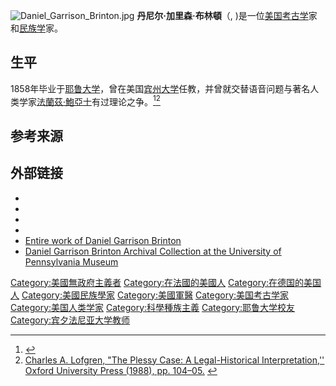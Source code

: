 [[File:Daniel_Garrison_Brinton.jpg|thumb]]
'''丹尼尔·加里森·布林頓'''（{{lang-en|Daniel Garrison Brinton}}, {{bd|1837年|5月13日|1899年|7月31日}})是一位[[美国|美国]][[考古学|考古学]]家和[[民族学|民族学]]家。

==生平==
1858年毕业于[[耶鲁大学|耶鲁大学]]，曾在美国[[宾州大学|宾州大学]]任教，并曾就交替语音问题与著名人类学家[[法蘭茲·鮑亞士|法蘭茲·鮑亞士]]有过理论之争。<ref name="EB1911">{{EB1911|inline=1 |wstitle=Brinton, Daniel Garrison |volume=4|page=572}}</ref><ref>[https://books.google.com/books?id=fuXX4wQXYlsC&dq=The+Plessy+Case:+A+Legal-historical+Interpretation&pg=PP1&ots=KiuZR_tX3L&sig=1uhOSr9XFR50WbEgXnz73rheEm0&hl=en&sa=X&oi=book_result&resnum=1&ct=result    Charles A. Lofgren, "The Plessy Case: A Legal-Historical Interpretation,'' Oxford University Press (1988), pp. 104–05.] {{Wayback|url=https://books.google.com/books?id=fuXX4wQXYlsC&dq=The+Plessy+Case:+A+Legal-historical+Interpretation&pg=PP1&ots=KiuZR_tX3L&sig=1uhOSr9XFR50WbEgXnz73rheEm0&hl=en&sa=X&oi=book_result&resnum=1&ct=result |date=20210516031943 }}  {{ISBN|0-19-505684-1}}</ref>

==参考来源==
{{reflist}}

==外部链接==
* {{wikisource author-inline}}
* {{Gutenberg author |id=Brinton,+Daniel+G.+(Daniel+Garrison) | name=Daniel Garrison Brinton}}
* {{Internet Archive author |sname=Daniel Garrison Brinton}}
* {{Librivox author |id=9019}}
*[http://www.holyebooks.org/index.php?x=0&y=0&s=brinton Entire work of Daniel Garrison Brinton] {{Wayback|url=http://www.holyebooks.org/index.php?x=0&y=0&s=brinton |date=20201116162849 }}
*[http://hdl.library.upenn.edu/1017/d/ead/upenn_museum_PUMu1098 Daniel Garrison Brinton Archival Collection at the University of Pennsylvania Museum]

{{Authority control}}
{{DEFAULTSORT:Brinton, Daniel Garrison}}
[[Category:美國無政府主義者|Category:美國無政府主義者]]
[[Category:在法國的美國人|Category:在法國的美國人]]
[[Category:在德国的美国人|Category:在德国的美国人]]
[[Category:美國民族學家|Category:美國民族學家]]
[[Category:美國軍醫|Category:美國軍醫]]
[[Category:美国考古学家|Category:美国考古学家]]
[[Category:美国人类学家|Category:美国人类学家]]
[[Category:科學種族主義|Category:科學種族主義]]
[[Category:耶鲁大学校友|Category:耶鲁大学校友]]
[[Category:宾夕法尼亚大学教师|Category:宾夕法尼亚大学教师]]